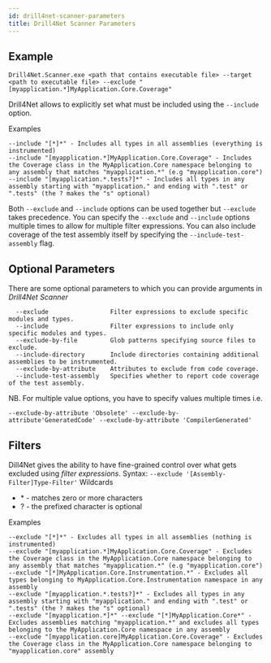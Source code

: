```yaml
---
id: drill4net-scanner-parameters
title: Drill4Net Scanner Parameters
---
```


## Example
```
Drill4Net.Scanner.exe <path that contains executable file> --target <path to executable file> --exclude "[myapplication.*]MyApplication.Core.Coverage"
```
Drill4Net allows to explicitly set what must be included using the `--include` option.  

Examples
```
--include "[*]*" - Includes all types in all assemblies (everything is instrumented)
--include "[myapplication.*]MyApplication.Core.Coverage" - Includes the Coverage class in the MyApplication.Core namespace belonging to any assembly that matches "myapplication.*" (e.g "myapplication.core")
--include "[myapplication.*.tests?]*" - Includes all types in any assembly starting with "myapplication." and ending with ".test" or ".tests" (the ? makes the "s" optional)
```
Both `--exclude` and `--include` options can be used together but `--exclude` takes precedence. You can specify the `--exclude` and `--include` options multiple times to allow for multiple filter expressions.
You can also include coverage of the test assembly itself by specifying the `--include-test-assembly` flag.

## Optional Parameters

There are some optional parameters to which you can provide arguments in *Drill4Net Scanner*
```
  --exclude                 Filter expressions to exclude specific modules and types.
  --include                 Filter expressions to include only specific modules and types.
  --exclude-by-file         Glob patterns specifying source files to exclude.
  --include-directory       Include directories containing additional assemblies to be instrumented.
  --exclude-by-attribute    Attributes to exclude from code coverage.
  --include-test-assembly   Specifies whether to report code coverage of the test assembly.
```
NB. For multiple value options, you have to specify values multiple times i.e.
```
--exclude-by-attribute 'Obsolete' --exclude-by-attribute'GeneratedCode' --exclude-by-attribute 'CompilerGenerated'
```
## Filters
Dill4Net gives the ability to have fine-grained control over what gets excluded using *filter expressions*.
Syntax: `--exclude '[Assembly-Filter]Type-Filter'`
Wildcards
- \* - matches zero or more characters
- ? - the prefixed character is optional

Examples
```
--exclude "[*]*" - Excludes all types in all assemblies (nothing is instrumented)
--exclude "[myapplication.*]MyApplication.Core.Coverage" - Excludes the Coverage class in the MyApplication.Core namespace belonging to any assembly that matches "myapplication.*" (e.g "myapplication.core")
--exclude "[*]MyApplication.Core.Instrumentation.*" - Excludes all types belonging to MyApplication.Core.Instrumentation namespace in any assembly
--exclude "[myapplication.*.tests?]*" - Excludes all types in any assembly starting with "myapplication." and ending with ".test" or ".tests" (the ? makes the "s" optional)
--exclude "[myapplication.*]*" --exclude "[*]MyApplication.Core*" - Excludes assemblies matching "myapplication.*" and excludes all types belonging to the MyApplication.Core namespace in any assembly
--exclude "[myapplication.core]MyApplication.Core.Coverage" - Excludes the Coverage class in the MyApplication.Core namespace belonging to "myapplication.core" assembly
```
